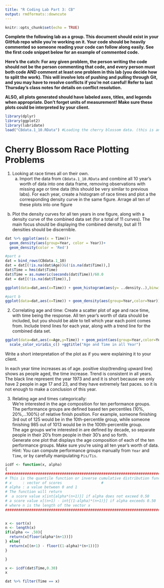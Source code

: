 ```yaml
---
title: "R Coding Lab Part 3: CB"
output: rmdformats::downcute
---
```

  
```r
knitr::opts_chunk$set(echo = TRUE)
```

**Complete the following lab as a group. This document should exist in your GitHub repo while you're working on it. Your code should be heavily commented so someone reading your code can follow along easily. See the first code snippet below for an example of commented code.**

**Here's the catch: For any given problem, the person writing the code should not be the person commenting that code, and every person must both code AND comment at least one problem in this lab (you decide how to split the work). This will involve lots of pushing and pulling through Git, and you may have to resolve conflicts if you're not careful! Refer to last Thursday's class notes for details on conflict resolution.**

**ALSO, all plots generated should have labeled axes, titles, and legends when appropriate. Don't forget units of measurement! Make sure these plots could be interpreted by your client.**


```r
library(dplyr)
library(ggplot2)
library(lubridate)
load("CBdata.1_10.RData") #Loading the cherry blossom data. (this is an example of a properly commented line of code)
```
# Cherry Blossom Race Plotting Problems

1) Looking at race times all on their own.
    a) Import the data from `CBdata.1_10.RData` and combine all 10 year's worth of data into one data frame, removing observations with missing age or time data (this should be very similar to previous labs). For each year, create a histogram of race times and plot a the corresponding density curve in the same figure. Arrage all ten of these plots into one figure 
    
b) Plot the density curves for all ten years in one figure, along with a density curve of the combined data set (for a total of 11 curves). The main focus should be displaying the combined density, but all 11 densities should be discernible.

```r
dat %>% ggplot(aes(x = Time))+
  geom_density(aes(group=Year, color = Year))+
  geom_density(color = 'Red')
```

```r
#part a
dat = bind_rows(CBdata.1_10)
dat = dat[(!is.na(dat$Age))&(!is.na(dat$Time)),]
dat$Time = hms(dat$Time)
dat$Time = as.numeric(seconds(dat$Time))/60.0
dat = dat[(!is.na(dat$Time)),]

ggplot(data=dat,aes(x=Time)) + geom_histogram(aes(y= ..density..),binwidth=5) + geom_density()+ facet_wrap(Year~.)+theme(axis.text.x = element_text())+xlab("Time (minutes)")+ylab("Counts")+ggtitle("Race times every year")

```

```r
#part b
ggplot(data=dat,aes(x=Time)) + geom_density(aes(group=Year,color=Year))+geom_density(color='Red',lwd=2)+theme(axis.text.x = element_text())+xlab("Time (minutes)")+ggtitle("Density of race times by year", subtitle="Red is over all years")
```
  
2) Correlating age and time: Create a scatter plot of age and race time, with time being the response. All ten year's worth of data should be included, but you should be able to tell which year each point comes from. Include trend lines for each year, along with a trend line for the combined data set.
```r
ggplot(data=dat,aes(x=Age,y=Time)) + geom_point(aes(group=Year,color=Year)) + geom_smooth(method=lm,aes(group=Year,color=Year)) + geom_smooth(method=lm,color='Red',lwd=2)+
  scale_color_viridis_c() +ggtitle("Age and Time in all Year")
```

Write a short interpretation of the plot as if you were explaining it to your client.

In each year time increases as of age. positive slop(trending upward line) shows as people aged, the time increase. Trend is consistent in all years. The black line represent the year 1973 and and it is short because we only have 2 people in age 17 and 23, and they have extremely fast paces. so it is not enough to make a conclusion of this year. 

  
3) Relating age and times categorically:  
We're interested in the age composition for ten performance groups. The performance groups are defined based ten percentiles (10%, 20%,...100%) of relative finish position. For example, someone finishing 3rd out of 125 would be in the 10th-percentile group, while someone finishing 985 out of 1013 would be in the 100th-percentile group.  
The age groups we're interested in are defined by decade, so separate people in their 20's from people in their 30's and so forth.  
Generate one plot that displays the age composition of each of the ten performance groups. Make sure you're using all ten year's worth of data.  
Hint: You can compute performance groups manually from `Year` and `Time`, or by carefully manipulating `Pis/Tis`.


```r
icdf <- function(x, alpha)
{
############################################################################
# This is the quantile function or inverse cumulative distribution function# 
# x     : vector of scores                  #
# alpha : a value between 0 and 1                                          #
# The function will return                                                 #
#  a score value x[int{alpha*(n+1)}] if alpha does not exceed 0.50         #
# a score value x[(n+1) - int{(1-alpha)*(n+1)}] if alpha exceeds 0.50      #
# where n is the length of the vector x                                    #
############################################################################
   

x <- sort(x)
n <- length(x)
if(alpha <= .50){
  return(x[floor(alpha*(n+1))])
} else{
  return(x[(n+1) - floor((1-alpha)*(n+1))])
}

}
```

```r
x <- icdf(dat$Time,0.30)
x
```
```r
dat %>% filter(Time == x)
```
